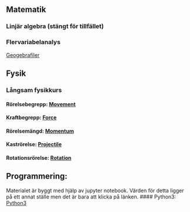 

## Matematik
###   Linjär algebra (stängt för tillfället)
####   <!--  Bok i linjär algebra:  [Bok](cognitrap.github.io/Matematik/Linjär_Algebra/bok.pdf) -->


####     <!-- Resurs till Bok: [Del2](cognitrap.github.io/Matematik/Linjär_Algebra/Del2.pdf) -->


###   Flervariabelanalys

[Geogebrafiler](cognitrap.github.io/Matematik/Flervariabelanalys/Geogebrafiler/ggbfiler.md)


#### <!-- -->



## Fysik
###    Långsam fysikkurs
#### Rörelsebegrepp: [Movement](cognitrap.github.io/Fysik/LångsamFysikkurs/Movement.pdf)

#### Kraftbegrepp: [Force](cognitrap.github.io/Fysik/LångsamFysikkurs/Force.pdf)

#### Rörelsemängd: [Momentum](cognitrap.github.io/Fysik/LångsamFysikkurs/Momentum.pdf)

#### Kaströrelse: [Projectile](cognitrap.github.io/Fysik/LångsamFysikkurs/Projectile.pdf)

#### Rotationsrörelse: [Rotation](cognitrap.github.io/Fysik/LångsamFysikkurs/Rotation.pdf)


#### <!-- -->
#### <!-- -->
## Programmering:

Materialet är byggt med hjälp av jupyter notebook. Värden för detta ligger på ett annat ställe men det är bara att klicka på länken. 
#### Python3: [Python3]( https://mybinder.org/v2/gh/cognitrap/progr/master?filepath=index.ipynb)
